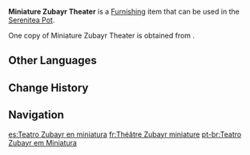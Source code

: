 {{Furnishing Infobox
|id             = 363328
|image          = Item Miniature Zubayr Theater.png
|category       = Ornaments
|subcategory    = Memento
|quality        = 4
|adeptal_energy = 90
|load           = 539
|reduced_load   = 461
|description    = This handmade item was created by the members of the [[Zubayr Theater]], and is as true to life as possible.<br>The original plan was also to include the fountain under the stage, the surrounding grandstands, and the shops of the [[Grand Bazaar]], but there were many difficulties in the production process, such as water storage and circulation, the moisture resistance of wooden materials, overall weight control, and so on. After careful consideration, the makers decided to abandon the redundant design and focus all their energy on reproducing the stage.<br>She once said that when there is joy or something to celebrate, people dance, and that is why the stage is a blessing &mdash; may you put it to good use.
|source1        = {{Quest|The Reason We Are Gathered Here}}
|limited        = 1
}}
'''Miniature Zubayr Theater''' is a [[Furnishing]] item that can be used in the [[Serenitea Pot]].

One copy of Miniature Zubayr Theater is obtained from {{Quest|The Reason We Are Gathered Here}}.

==Other Languages==
{{Other Languages
|default_hidden = 1
|en      = Miniature Zubayr Theater
|zhs     = 微缩「祖拜尔剧场」
|zhs_rm  = Weīsuō "Zǔbài'ěr Jùchǎng"
|zht     = 微縮「祖拜爾劇場」
|zht_rm  = Weīsuō "Zǔbài'ěr Jùcháng"
|ja      = ミニ「ズバイルシアター」
|ja_rm   = Mini "Zubairu Shiataa"
|ko      = 미니 「주바이르 극장」
|es      = Teatro Zubayr en miniatura
|fr      = Théâtre Zubayr miniature
|ru      = Театр Зубаира
|th      = "โรงละคร Zubayr" ขนาดจิ๋ว
|th_rm   = 
|vi      = Nhà Hát Zubayr Thu Nhỏ
|de      = Miniatur des „Theaters Zubayr“
|id      = Miniatur Teater Zubayr
|pt      = Teatro Zubayr em Miniatura
|tr      = Minyatür Zubayr Tiyatrosu
|it      = Teatro Zubayr in miniatura
}}

==Change History==
{{Change History|3.1}}

==Navigation==
{{Furnishing Navbox|Interior}}

[[es:Teatro Zubayr en miniatura]]
[[fr:Théâtre Zubayr miniature]]
[[pt-br:Teatro Zubayr em Miniatura]]